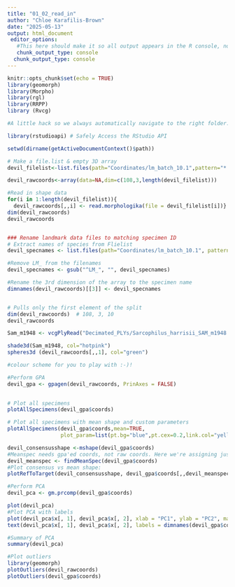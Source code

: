 ---
title: "01_02_read_in"
author: "Chloe Karafilis-Brown"
date: "2025-05-13"
output: html_document
 editor_options:
   #This here should make it so all output appears in the R console, not inline which is a pain. You can also change it by ticking the right option in the gears symbol above
   chunk_output_type: console
  chunk_output_type: console
---

```{r setup, include=FALSE}
knitr::opts_chunk$set(echo = TRUE)
library(geomorph)
library(Morpho)
library(rgl)
library(RRPP)
library (Rvcg)

#A little hack so we always automatically navigate to the right folder: 

library(rstudioapi) # Safely Access the RStudio API

setwd(dirname(getActiveDocumentContext()$path))

```


```{r shape data}
# Make a file.list & empty 3D array
devil_filelist<-list.files(path="Coordinates/lm_batch_10.1",pattern="*.txt", full.names = TRUE) 

devil_rawcoords<-array(data=NA,dim=c(108,3,length(devil_filelist)))

#Read in shape data
for(i in 1:length(devil_filelist)){
  devil_rawcoords[,,i] <- read.morphologika(file = devil_filelist[i])} 
dim(devil_rawcoords) 
devil_rawcoords


### Rename landmark data files to matching specimen ID
# Extract names of species from Flielist
devil_specnames <- list.files(path="Coordinates/lm_batch_10.1", pattern="*.txt", full.names = FALSE)

#Remove LM_ from the filenames
devil_specnames <- gsub("^LM_", "", devil_specnames) 

#Rename the 3rd dimension of the array to the specimen name 
dimnames(devil_rawcoords)[[3]] <- devil_specnames


# Pulls only the first element of the split
dim(devil_rawcoords)  # 108, 3, 10
devil_rawcoords

```

```{r check raw vs mesh}

Sam_m1948 <- vcgPlyRead("Decimated_PLYs/Sarcophilus_harrisii_SAM_m1948.ply")

shade3d(Sam_m1948, col="hotpink")
spheres3d (devil_rawcoords[,,1], col="green")

#colour scheme for you to play with :-)!

```

```{r GPA}
#Perform GPA
devil_gpa <- gpagen(devil_rawcoords, PrinAxes = FALSE)
 

# Plot all specimens
plotAllSpecimens(devil_gpa$coords)

# Plot all specimens with mean shape and custom parameters
plotAllSpecimens(devil_gpa$coords,mean=TRUE,
                 plot_param=list(pt.bg="blue",pt.cex=0.2,link.col="yellow"))

```

```{r Mean shape}
devil_consensusshape <-mshape(devil_gpa$coords) 
#Meanspec needs gpa'ed coords, not raw coords. Here we're assigning just the number of the specimen to devil_meanspec, not the coordinates
devil_meanspec <- findMeanSpec(devil_gpa$coords) 
#Plot consensus vs mean shape: 
plotRefToTarget(devil_consensusshape, devil_gpa$coords[,,devil_meanspec], method=c("vector"), mag=1, ptsize=1, label=FALSE)

```

```{r PCA}
#Perform PCA
devil_pca <- gm.prcomp(devil_gpa$coords)

plot(devil_pca)
#Plot PCA with labels
plot(devil_pca$x[, 1], devil_pca$x[, 2], xlab = "PC1", ylab = "PC2", main = "PCA of Procrustes Landmarks")
text(devil_pca$x[, 1], devil_pca$x[, 2], labels = dimnames(devil_gpa$coords)[[3]], pos = 2, cex = 0.7)

#Summary of PCA
summary(devil_pca)

```
```{r Outliers}

#Plot outliers
library(geomorph)
plotOutliers(devil_rawcoords)
plotOutliers(devil_gpa$coords)


```

